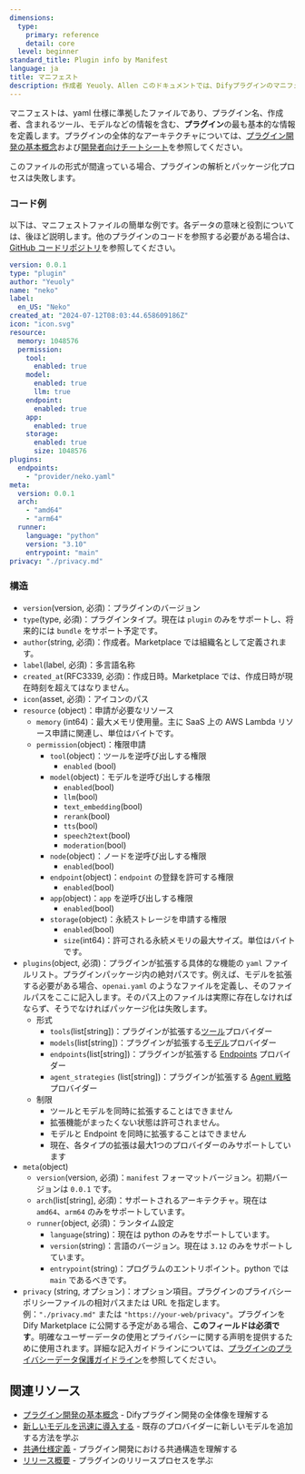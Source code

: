 ```yaml
---
dimensions:
  type:
    primary: reference
    detail: core
  level: beginner
standard_title: Plugin info by Manifest
language: ja
title: マニフェスト
description: 作成者 Yeuoly、Allen このドキュメントでは、Difyプラグインのマニフェストファイルについて詳しく説明します。これは、プラグインの基本情報を定義するYAMLファイルです。ドキュメントには、完全なコード例と詳細な構造説明が含まれており、プラグインのバージョン、タイプ、作成者、名称、リソース使用、権限申請、機能定義、ランタイムなど、各方面の設定情報を網羅しています。
---
```


マニフェストは、yaml 仕様に準拠したファイルであり、プラグイン名、作成者、含まれるツール、モデルなどの情報を含む、**プラグイン**の最も基本的な情報を定義します。プラグインの全体的なアーキテクチャについては、[プラグイン開発の基本概念](/plugin_dev_ja/0111-getting-started-dify-plugin.ja)および[開発者向けチートシート](/plugin_dev_ja/0131-cheatsheet.ja)を参照してください。

このファイルの形式が間違っている場合、プラグインの解析とパッケージ化プロセスは失敗します。

### コード例

以下は、マニフェストファイルの簡単な例です。各データの意味と役割については、後ほど説明します。他のプラグインのコードを参照する必要がある場合は、[GitHub コードリポジトリ](https://github.com/langgenius/dify-official-plugins/blob/main/tools/google/manifest.yaml)を参照してください。

```yaml
version: 0.0.1
type: "plugin"
author: "Yeuoly"
name: "neko"
label:
  en_US: "Neko"
created_at: "2024-07-12T08:03:44.658609186Z"
icon: "icon.svg"
resource:
  memory: 1048576
  permission:
    tool:
      enabled: true
    model:
      enabled: true
      llm: true
    endpoint:
      enabled: true
    app:
      enabled: true
    storage: 
      enabled: true
      size: 1048576
plugins:
  endpoints:
    - "provider/neko.yaml"
meta:
  version: 0.0.1
  arch:
    - "amd64"
    - "arm64"
  runner:
    language: "python"
    version: "3.10"
    entrypoint: "main"
privacy: "./privacy.md"
```

### 構造

* `version`(version, 必須)：プラグインのバージョン
* `type`(type, 必須)：プラグインタイプ。現在は `plugin` のみをサポートし、将来的には `bundle` をサポート予定です。
* `author`(string, 必須)：作成者。Marketplace では組織名として定義されます。
* `label`(label, 必須)：多言語名称
* `created_at`(RFC3339, 必須)：作成日時。Marketplace では、作成日時が現在時刻を超えてはなりません。
* `icon`(asset, 必須)：アイコンのパス
* `resource` (object)：申請が必要なリソース
  * `memory` (int64)：最大メモリ使用量。主に SaaS 上の AWS Lambda リソース申請に関連し、単位はバイトです。
  * `permission`(object)：権限申請
    * `tool`(object)：ツールを逆呼び出しする権限
      * `enabled` (bool)
    * `model`(object)：モデルを逆呼び出しする権限
      * `enabled`(bool)
      * `llm`(bool)
      * `text_embedding`(bool)
      * `rerank`(bool)
      * `tts`(bool)
      * `speech2text`(bool)
      * `moderation`(bool)
    * `node`(object)：ノードを逆呼び出しする権限
      * `enabled`(bool)
    * `endpoint`(object)：`endpoint` の登録を許可する権限
      * `enabled`(bool)
    * `app`(object)：`app` を逆呼び出しする権限
      * `enabled`(bool)
    * `storage`(object)：永続ストレージを申請する権限
      * `enabled`(bool)
      * `size`(int64)：許可される永続メモリの最大サイズ。単位はバイトです。
* `plugins`(object, 必須)：プラグインが拡張する具体的な機能の `yaml` ファイルリスト。プラグインパッケージ内の絶対パスです。例えば、モデルを拡張する必要がある場合、`openai.yaml` のようなファイルを定義し、そのファイルパスをここに記入します。そのパス上のファイルは実際に存在しなければならず、そうでなければパッケージ化は失敗します。
  * 形式
    * `tools`(list\[string])：プラグインが拡張する[ツール](/plugin_dev_ja/0222-tool-plugin.ja)プロバイダー
    * `models`(list\[string])：プラグインが拡張する[モデル](/plugin_dev_ja/0131-model-plugin-introduction.ja)プロバイダー
    * `endpoints`(list\[string])：プラグインが拡張する [Endpoints](/plugin_dev_ja/0432-endpoint.ja) プロバイダー
    * `agent_strategies` (list\[string])：プラグインが拡張する [Agent 戦略](/plugin_dev_ja/9433-agent-strategy-plugin.ja)プロバイダー
  * 制限
    * ツールとモデルを同時に拡張することはできません
    * 拡張機能がまったくない状態は許可されません。
    * モデルと Endpoint を同時に拡張することはできません
    * 現在、各タイプの拡張は最大1つのプロバイダーのみサポートしています
* `meta`(object)
  * `version`(version, 必須)：`manifest` フォーマットバージョン。初期バージョンは `0.0.1` です。
  * `arch`(list\[string], 必須)：サポートされるアーキテクチャ。現在は `amd64`、`arm64` のみをサポートしています。
  * `runner`(object, 必須)：ランタイム設定
    * `language`(string)：現在は python のみをサポートしています。
    * `version`(string)：言語のバージョン。現在は `3.12` のみをサポートしています。
    * `entrypoint`(string)：プログラムのエントリポイント。python では `main` であるべきです。
* `privacy` (string, オプション)：オプション項目。プラグインのプライバシーポリシーファイルの相対パスまたは URL を指定します。例：`"./privacy.md"` または `"https://your-web/privacy"`。プラグインを Dify Marketplace に公開する予定がある場合、**このフィールドは必須です**。明確なユーザーデータの使用とプライバシーに関する声明を提供するために使用されます。詳細な記入ガイドラインについては、[プラグインのプライバシーデータ保護ガイドライン](/plugin_dev_ja/0312-privacy-protection-guidelines.ja)を参照してください。

## 関連リソース

- [プラグイン開発の基本概念](/plugin_dev_ja/0111-getting-started-dify-plugin.ja) - Difyプラグイン開発の全体像を理解する
- [新しいモデルを迅速に導入する](/plugin_dev_ja/0211-getting-started-new-model.ja) - 既存のプロバイダーに新しいモデルを追加する方法を学ぶ
- [共通仕様定義](/plugin_dev_ja/0411-general-specifications.ja) - プラグイン開発における共通構造を理解する
- [リリース概要](/plugin_dev_ja/0321-release-overview.ja) - プラグインのリリースプロセスを学ぶ